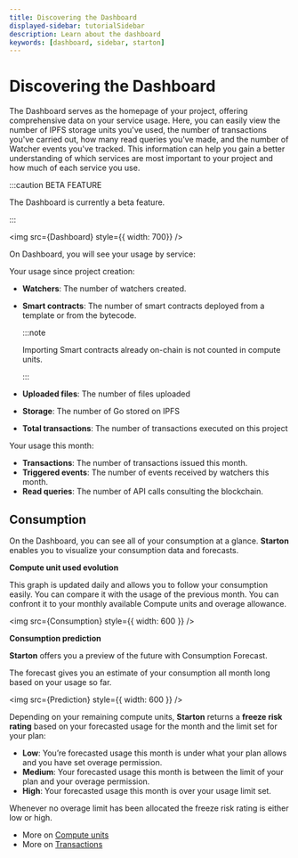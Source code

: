```yaml
---
title: Discovering the Dashboard
displayed-sidebar: tutorialSidebar
description: Learn about the dashboard
keywords: [dashboard, sidebar, starton]
---
```



# Discovering the Dashboard

The Dashboard serves as the homepage of your project, offering comprehensive data on your service usage. Here, you can easily view the number of IPFS storage units you've used, the number of transactions you've carried out, how many read queries you've made, and the number of Watcher events you've tracked. This information can help you gain a better understanding of which services are most important to your project and how much of each service you use.

:::caution BETA FEATURE

The Dashboard is currently a beta feature. 

:::

<img src={Dashboard} style={{ width: 700}} />

On Dashboard, you will see your usage by service:

Your usage since project creation:

- **Watchers**: The number of watchers created. 
- **Smart contracts**: The number of smart contracts deployed from a template or from the bytecode. 
  
  :::note

    Importing Smart contracts already on-chain is not counted in compute units.

  :::

- **Uploaded files**: The number of files uploaded 
- **Storage**: The number of Go stored on IPFS 
- **Total transactions**: The number of transactions executed on this project  

Your usage this month:

- **Transactions**: The number of transactions issued this month.
- **Triggered events**: The number of events received by watchers this month. 
- **Read queries**:  The number of API calls consulting the blockchain.  

## Consumption

On the Dashboard, you can see all of your consumption at a glance. **Starton** enables you to visualize your consumption data and forecasts.

**Compute unit used evolution**

This graph is updated daily and allows you to follow your consumption easily. You can compare it with the usage of the previous month. You can confront it to your monthly available Compute units and overage allowance.

<img src={Consumption} style={{ width: 600 }} />

**Consumption prediction**

**Starton** offers you a preview of the future with Consumption Forecast.

The forecast gives you an estimate of your consumption all month long based on your usage so far.

<img src={Prediction} style={{ width: 600 }} />

Depending on your remaining compute units, **Starton** returns a **freeze risk rating** based on your forecasted usage for the month and the limit set for your plan:

- **Low**: You’re forecasted usage this month is under what your plan allows and you have set overage permission.
- **Medium**: Your forecasted usage this month is between the limit of your plan and your overage permission.
- **High**: Your forecasted usage this month is over your usage limit set.

Whenever no overage limit has been allocated the freeze risk rating is either low or high.

-   More on [Compute units](/Dashboard/compute-units.md)
-   More on [Transactions](/Transactions/understanding-the-relayer.md)

